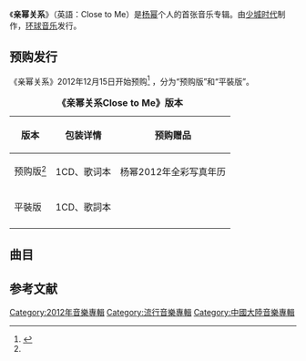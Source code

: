 {{Album infobox
|  Name        = 亲幂关系
|  Type        = [[錄音室專輯|錄音室專輯]]
|  Artist      = [[杨幂|杨幂]]
|  Cover       = Close to Me.jpg
|  Released    ={{flagicon|CHN}} 2012年1月4日<br />{{flagicon|HK}} 2012年3月14日
|  Recorded    = 2012年
|  Genre       = [[国语流行音樂|国语流行音樂]]
|  Length      = 
|  Label       = {{flagicon|CHN}}[[少城时代|少城时代]]/[[环球唱片_(中国)|环球唱片]]<br />{{flagicon|HK}}[[环球唱片_(香港)|环球唱片]]
|  Number      = 
|  Producer    = [[张靓颖|张靓颖]]
|  Last album  = 
|  This album  = 亲幂关系<br />（2012年）
|  Next album  = 
}}

《'''亲幂关系'''》（英語：Close to Me）是[[杨幂|杨幂]]个人的首张音乐专辑。由[[少城时代|少城时代]]制作，[[环球音乐|环球音乐]]发行。

== 预购发行 ==
《亲幂关系》2012年12月15日开始预购<ref name=presale>{{cite web |url=http://www.amazon.cn/%E6%9D%A8%E5%B9%82-%E4%BA%B2%E5%B9%82%E5%85%B3%E7%B3%BB-Close-to-Me-%E9%A2%84%E8%B4%AD%E7%89%88/dp/B006LX82HS |language= |title="杨幂:亲幂关系 Close to Me(CD 附赠2012年精美全彩写真年历)预购版 |publisher=Amazon.CN |date= |accessdate=2013-08-16 |archive-date=2012-03-13 |archive-url=https://web.archive.org/web/20120313190143/http://www.amazon.cn/%E6%9D%A8%E5%B9%82-%E4%BA%B2%E5%B9%82%E5%85%B3%E7%B3%BB-Close-to-Me-%E9%A2%84%E8%B4%AD%E7%89%88/dp/B006LX82HS |dead-url=no }}</ref> ，分为“预购版”和“平裝版”。


{| class="wikitable" style="margin: 1em auto 1em auto;" 
|+ '''《亲幂关系Close to Me》版本'''
! 版本 !! 包装详情 !! 预购赠品
|-
| 预购版<ref name=presale/> || 1CD、歌词本 || 杨幂2012年全彩写真年历
|-
|平裝版 || 1CD、歌詞本 || {{N/A|无赠品}} 
|-
|}

== 曲目 ==
{{tracklist
| collapsed       = 
| headline        = CD<ref>{{cite web |url=http://www.kkbox.com/tw/tc/album/8HsRPUIbP1s5Q70F1EKU0091-index.html |language= |title="親冪關係CD資料 |publisher=KKBOX |date= |accessdate=2013-08-16 |archive-date=2019-06-29 |archive-url=https://web.archive.org/web/20190629110708/http://www.kkbox.com/tw/tc/album/8HsRPUIbP1s5Q70F1EKU0091-index.html |dead-url=no }}</ref> <ref>{{cite web |url=http://www.showcitytimes.net/music/b0/song/17.html |language= |title=《亲幂关系Close to Me》CD資料 |publisher=少城时代 |date= |accessdate=2013-08-16 |deadurl=yes |archiveurl=https://web.archive.org/web/20120618162452/http://www.showcitytimes.net/music/b0/song/17.html |archivedate=2012-06-18 }}</ref> 
| extra_column    = 
| total_length    = 
| all_writing     = 
| all_lyrics      = 
| all_music       =

| title1          = 不是秘密的秘密
| note1           = 
| writer1         = 
| lyrics1         = 李怡萱
| music1          = 闻震
| extra1          = 
| length1         = 4:09
| title2          = 爱快来
| note2           = 
| writer2         = 
| lyrics2         = 陈保伦
| music2          = 万晨
| extra2          = 
| length2         = 3:43
| title3          = 刺蝟的拥抱
| note3           = 
| writer3         = 
| lyrics3         = [[施人诚|施人诚]]
| music3          = 陈奕勤
| extra3          = 
| length3         = 4:11
| title4          = 爱的讯号
| note4           = 
| writer4         = 
| lyrics4         = 李怡萱
| music4          = Anthony Galatis / Mark Frisch 
| extra4          = 
| length4         = 3:38
| title5          = 叮咚
| note5           = 
| writer5         = 
| lyrics5         = 陈思宇
| music5          = Rikard
| extra5          = 
| length5         = 3:34
| title6          = 异想记 
| note6           = 
| writer6         = 
| lyrics6         = 赵智升
| music6          = 刘家泽
| extra6          = 
| length6         = 3:34
| title7          = 滴答  
| note7           = 
| writer7         = 
| lyrics7         = 吴向飞
| music7          =  [[C.Y.Kong|C.Y.Kong]] / [[陈奕迅|陈奕迅]]
| extra7          = 
| length7         = 4:13
| title8          = 还过得去  
| note8           = 电影《新天生一对》的主题曲
| writer8         = 
| lyrics8         = [[林夕|林夕]]
| music8          =  Davy Chan / C.Y.Kong
| extra8          = 
| length8         = 4:58
| title9          =需要恋爱的夏天 
| note9           = 电影《孤岛惊魂》的主题曲
| writer9         = 
| lyrics9         = 陈信延
| music9         =  KIM DO HOON
| extra9          = 
| length9         = 4:17
| title10         = LA LA LA 
| note10          = 
| writer10        = 
|  lyrics10        = 
| music10        = 
| extra10         = 
| length10        = 3:19
| title11         =爱的供养   
| note11          = 新版
| writer11        = 
|  lyrics11        = [[于正|于正]]
| music11        = 谭璇
| extra11         = 
| length11        = 3:25
}}

== 参考文献 ==
{{reflist|2}}

{{杨幂}}
[[Category:2012年音樂專輯|Category:2012年音樂專輯]]
[[Category:流行音樂專輯|Category:流行音樂專輯]]
[[Category:中國大陸音樂專輯|Category:中國大陸音樂專輯]]